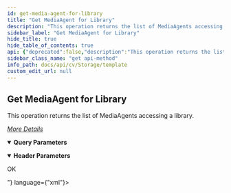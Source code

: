 ```yaml
---
id: get-media-agent-for-library
title: "Get MediaAgent for Library"
description: "This operation returns the list of MediaAgents accessing a library."
sidebar_label: "Get MediaAgent for Library"
hide_title: true
hide_table_of_contents: true
api: {"deprecated":false,"description":"This operation returns the list of MediaAgents accessing a library.\n\n[_More Details_](http://documentation.commvault.com/commvault/v11/article?p=features/rest_api/operations/get_mediaagent_for_library.htm)","operationId":"Get MediaAgent for Library","parameters":[{"description":"","explode":true,"in":"query","name":"LibraryId","required":true,"schema":{"example":5,"format":"int32","type":"integer"}},{"description":"","in":"header","name":"Accept","required":true,"schema":{"example":"application/json","type":"string"}},{"description":"","in":"header","name":"Authtoken","required":true,"schema":{"example":"{{TOKEN}}","type":"string"}}],"tags":["Storage Resource Operations"],"responses":{"200":{"description":"OK","content":{"application/xml":{"examples":{"Example 1":{"value":"<?xml version=\"1.0\" encoding=\"UTF-8\" standalone=\"no\" ?><EVGui_GetMediaAgentListWCResp><mediaAgentList description=\"\" libraryType=\"0\" mediaAgentId=\"9\" mediaAgentName=\"firewalltestma\" osVersion=\"Windows Server 2012 R2 Datacenter\" platform=\"WinX64\" status=\"Ready\"/></EVGui_GetMediaAgentListWCResp>"}}}}}},"method":"get","path":"/MediaAgentForLibrary","servers":[{"url":"http://{hostname}/webconsole/api","variables":{"hostname":{"default":"localhost","description":"Webconsole"}}}],"info":{"title":"Template","contact":{},"version":"1.0","description":"Template"},"postman":{"name":"Get MediaAgent for Library","description":{"content":"This operation returns the list of MediaAgents accessing a library.\n\n[_More Details_](http://documentation.commvault.com/commvault/v11/article?p=features/rest_api/operations/get_mediaagent_for_library.htm)","type":"text/plain"},"url":{"path":["MediaAgentForLibrary"],"host":["{{baseUrl}}"],"query":[{"disabled":false,"description":{"content":"(Required) ","type":"text/plain"},"key":"LibraryId","value":""}],"variable":[]},"header":[{"disabled":false,"description":{"content":"(Required) ","type":"text/plain"},"key":"Authtoken","value":""},{"key":"Accept","value":"application/xml"}],"method":"GET"}}
sidebar_class_name: "get api-method"
info_path: docs/api/cv/Storage/template
custom_edit_url: null
---
```



## Get MediaAgent for Library



This operation returns the list of MediaAgents accessing a library.

[_More Details_](http://documentation.commvault.com/commvault/v11/article?p=features/rest_api/operations/get_mediaagent_for_library.htm)

<details style={{"marginBottom":"1rem"}} data-collapsed={false} open={true}><summary style={{}}><strong>Query Parameters</strong></summary><div><ul><ParamsItem className={"paramsItem"} param={{"description":"","explode":true,"in":"query","name":"LibraryId","required":true,"schema":{"example":5,"format":"int32","type":"integer"}}}></ParamsItem></ul></div></details><details style={{"marginBottom":"1rem"}} data-collapsed={false} open={true}><summary style={{}}><strong>Header Parameters</strong></summary><div><ul><ParamsItem className={"paramsItem"} param={{"description":"","in":"header","name":"Accept","required":true,"schema":{"example":"application/json","type":"string"}}}></ParamsItem><ParamsItem className={"paramsItem"} param={{"description":"","in":"header","name":"Authtoken","required":true,"schema":{"example":"{{TOKEN}}","type":"string"}}}></ParamsItem></ul></div></details><div><ApiTabs><TabItem label={"200"} value={"200"}><div>

OK

</div><div><MimeTabs schemaType={"response"}><TabItem label={"application/xml"} value={"application/xml"}><SchemaTabs><TabItem label={" Example 1"} value={" Example 1"}><ResponseSamples responseExample={"<?xml version=\"1.0\" encoding=\"UTF-8\" standalone=\"no\" ?><EVGui_GetMediaAgentListWCResp><mediaAgentList description=\"\" libraryType=\"0\" mediaAgentId=\"9\" mediaAgentName=\"firewalltestma\" osVersion=\"Windows Server 2012 R2 Datacenter\" platform=\"WinX64\" status=\"Ready\"/></EVGui_GetMediaAgentListWCResp>"} language={"xml"}></ResponseSamples></TabItem></SchemaTabs></TabItem></MimeTabs></div></TabItem></ApiTabs></div>
      